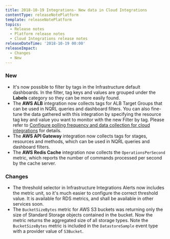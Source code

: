 ```yaml
---
title: 2018-10-19 Integrations- New data in Cloud Integrations
contentType: releaseNotePlatform
template: releaseNotePlatform
topics:
  - Release notes
  - Platform release notes
  - Cloud Integrations release notes
releaseDateTime: '2018-10-19 00:00'
releaseImpact:
  - Changes
  - New
---
```


### New

* It's now possible to filter by tags in the Infrastructure default dashboards. In the filter, tag keys and values are grouped under the **Labels** category so they can be more easily found.
* The **AWS ALB** integration now collects tags for ALB Target Groups that can be used in NQRL queries and dashboard filters. You can also fine-tune the data gathered with this integration by specifying the resource tag key and value you want to monitor with the new Filter by tag. Please refer to [Configure polling frequency and data collection for cloud integrations](https://docs.newrelic.com/docs/integrations/new-relic-integrations/getting-started/configure-polling-frequency-data-collection-cloud-integrations) for details.
* The **AWS API Gateway** integration now collects tags for stages, resources and methods, which can be used in NQRL queries and dashboard filters.
* The **AWS Redis Cache** integration now collects the `OperationsPerSecond` metric, which reports the number of commands processed per second by the cache server.

### Changes

* The threshold selector in Infrastructure Integrations Alerts now includes the metric unit, so it's much easier to configure the correct threshold value. It is available for RDS metrics, and shall be available in other services soon.
* The `BucketSizeBytes` metric for AWS S3 buckets was returning only the size of Standard Storage objects contained in the bucket. Now the metric returns the aggregated size of all storage types. Note the `BucketSizeBytes` metric is included in the `DatastoreSample` event type with a provider value of `S3Bucket`.
